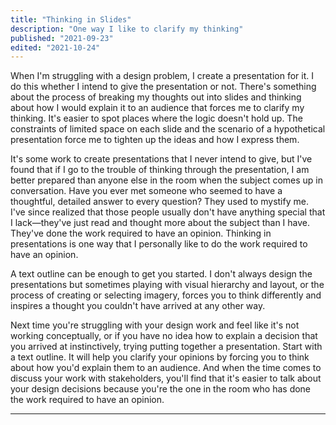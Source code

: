 ```yaml
---
title: "Thinking in Slides"
description: "One way I like to clarify my thinking"
published: "2021-09-23"
edited: "2021-10-24"
---
```


When I'm struggling with a design problem, I create a presentation for it. I do this whether I intend to give the presentation or not. There's something about the process of breaking my thoughts out into slides and thinking about how I would explain it to an audience that forces me to clarify my thinking. It's easier to spot places where the logic doesn't hold up. The constraints of limited space on each slide and the scenario of a hypothetical presentation force me to tighten up the ideas and how I express them.

It's some work to create presentations that I never intend to give, but I've found that if I go to the trouble of thinking through the presentation, I am better prepared than anyone else in the room when the subject comes up in conversation. Have you ever met someone who seemed to have a thoughtful, detailed answer to every question? They used to mystify me. I've since realized that those people usually don't have anything special that I lack—they've just read and thought more about the subject than I have. They've done the work required to have an opinion. Thinking in presentations is one way that I personally like to do the work required to have an opinion.

A text outline can be enough to get you started. I don't always design the presentations but sometimes playing with visual hierarchy and layout, or the process of creating or selecting imagery, forces you to think differently and inspires a thought you couldn't have arrived at any other way.

Next time you're struggling with your design work and feel like it's not working conceptually, or if you have no idea how to explain a decision that you arrived at instinctively, trying putting together a presentation. Start with a text outline. It will help you clarify your opinions by forcing you to think about how you'd explain them to an audience. And when the time comes to discuss your work with stakeholders, you'll find that it's easier to talk about your design decisions because you're the one in the room who has done the work required to have an opinion.

---
